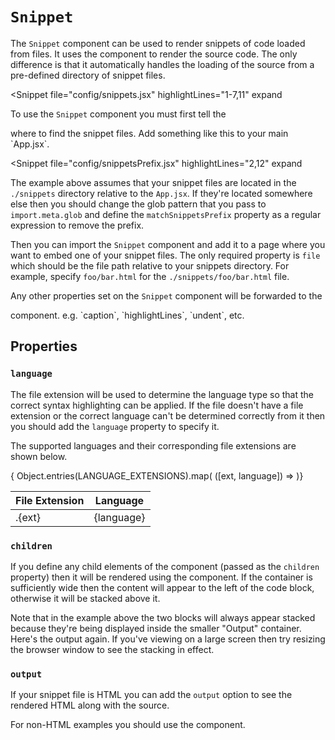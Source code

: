 
# `Snippet`

The `Snippet` component can be used to render snippets of code loaded from
files.  It uses the <Link to="/code/source" code="Source"/> component to
render the source code.  The only difference is that it automatically handles
the loading of the source from a pre-defined directory of snippet files.

<Snippet
  file="config/snippets.jsx"
  highlightLines="1-7,11"
  expand
>
  To use the `Snippet` component you must first tell the
  <Link to="/configuration/site-provider" code="SiteProvider"/> where to
  find the snippet files.  Add something like this to your main `App.jsx`.
</Snippet>

<Snippet
  file="config/snippetsPrefix.jsx"
  highlightLines="2,12"
  expand
>
  The example above assumes that your snippet files are located in the
  `./snippets` directory relative to the `App.jsx`. If they're located
  somewhere else then you should change the glob pattern that you pass to
  `import.meta.glob` and define the `matchSnippetsPrefix` property as a
  regular expression to remove the prefix.
</Snippet>

Then you can import the `Snippet` component and add it to a page where you want
to embed one of your snippet files.  The only required property is `file` which
should be the file path relative to your snippets directory.  For example,
specify `foo/bar.html` for the `./snippets/foo/bar.html` file.

Any other properties set on the `Snippet` component will be forwarded to the
<Link to="/code/source" code="Source"/> component. e.g. `caption`,
`highlightLines`, `undent`, etc.

<Example
  Component={SnippetComp}
  code={SnippetSrc}
/>

## Properties

### `language`

The file extension will be used to determine the language type so that the
correct syntax highlighting can be applied.  If the file doesn't have a file
extension or the correct language can't be determined correctly from it then
you should add the `language` property to specify it.

The supported languages and their corresponding file extensions are shown below.

<table className="shaded striped celled">
  <thead>
    <tr>
      <th>File Extension</th>
      <th>Language</th>
    </tr>
  </thead>
  <tbody>
    { Object.entries(LANGUAGE_EXTENSIONS).map(
      ([ext, language]) =>
        <tr key={ext}>
          <td className="font-mono">.{ext}</td>
          <td className="font-mono">{language}</td>
        </tr>
    )}
  </tbody>
</table>

### `children`

If you define any child elements of the component (passed as the `children`
property) then it will be rendered using the <Link to="/content/split"
code="Split"/> component.  If the container is sufficiently wide then the
content will appear to the left of the code block, otherwise it will be
stacked above it.

<Example
  Component={ChildrenComp}
  code={ChildrenSrc}
/>

Note that in the example above the two blocks will always appear stacked
because they're being displayed inside the smaller "Output" container.
Here's the output again.  If you've viewing on a large screen then try
resizing the browser window to see the stacking in effect.

<ChildrenComp/>

### `output`

If your snippet file is HTML you can add the `output` option to see the
rendered HTML along with the source.

For non-HTML examples you should use the <Link to="/code/example" code="Example"/>
component.

<Example
  Component={OutputComp}
  code={OutputSrc}
/>

